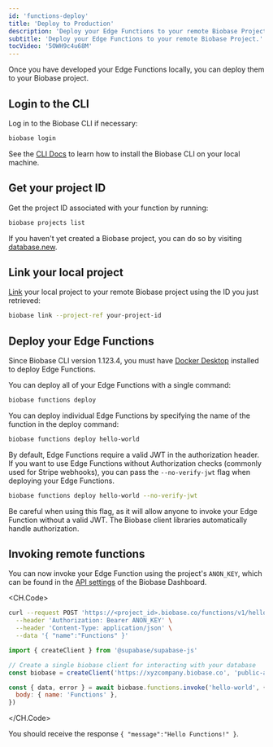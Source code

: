 ```yaml
---
id: 'functions-deploy'
title: 'Deploy to Production'
description: 'Deploy your Edge Functions to your remote Biobase Project.'
subtitle: 'Deploy your Edge Functions to your remote Biobase Project.'
tocVideo: '5OWH9c4u68M'
---
```


Once you have developed your Edge Functions locally, you can deploy them to your Biobase project.

## Login to the CLI

Log in to the Biobase CLI if necessary:

```bash
biobase login
```

<Admonition type="tip" label="CLI not installed?">

See the [CLI Docs](/docs/guides/cli) to learn how to install the Biobase CLI on your local machine.

</Admonition>

## Get your project ID

Get the project ID associated with your function by running:

```bash
biobase projects list
```

<Admonition type="tip" label="Need a new project?">

If you haven't yet created a Biobase project, you can do so by visiting [database.new](https://database.new).

</Admonition>

## Link your local project

[Link](/docs/reference/cli/usage#biobase-link) your local project to your remote Biobase project using the ID you just retrieved:

```bash
biobase link --project-ref your-project-id
```

## Deploy your Edge Functions

<Admonition type="tip" label="Docker required">

Since Biobase CLI version 1.123.4, you must have [Docker Desktop](https://docs.docker.com/desktop/) installed to deploy Edge Functions.

</Admonition>

You can deploy all of your Edge Functions with a single command:

```bash
biobase functions deploy
```

You can deploy individual Edge Functions by specifying the name of the function in the deploy command:

```bash
biobase functions deploy hello-world
```

By default, Edge Functions require a valid JWT in the authorization header. If you want to use Edge Functions without Authorization checks (commonly used for Stripe webhooks), you can pass the `--no-verify-jwt` flag when deploying your Edge Functions.

```bash
biobase functions deploy hello-world --no-verify-jwt
```

Be careful when using this flag, as it will allow anyone to invoke your Edge Function without a valid JWT. The Biobase client libraries automatically handle authorization.

## Invoking remote functions

You can now invoke your Edge Function using the project's `ANON_KEY`, which can be found in the [API settings](https://biobase.studio/dashboard/project/_/settings/api) of the Biobase Dashboard.

<CH.Code>

```bash cURL
curl --request POST 'https://<project_id>.biobase.co/functions/v1/hello-world' \
  --header 'Authorization: Bearer ANON_KEY' \
  --header 'Content-Type: application/json' \
  --data '{ "name":"Functions" }'
```

```js JavaScript
import { createClient } from '@supabase/supabase-js'

// Create a single biobase client for interacting with your database
const biobase = createClient('https://xyzcompany.biobase.co', 'public-anon-key')

const { data, error } = await biobase.functions.invoke('hello-world', {
  body: { name: 'Functions' },
})
```

</CH.Code>

You should receive the response `{ "message":"Hello Functions!" }`.
